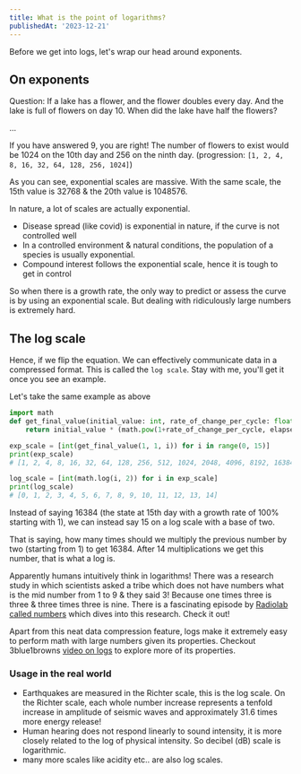 ```yaml
---
title: What is the point of logarithms?
publishedAt: '2023-12-21'
---
```


Before we get into logs, let's wrap our head around exponents.

## On exponents


Question: If a lake has a flower, and the flower doubles every day. And the lake is full of flowers on day 10. When did the lake have half the flowers?

...

If you have answered 9, you are right! The number of flowers to exist would be 1024 on the 10th day and 256 on the ninth day. (progression: `[1, 2, 4, 8, 16, 32, 64, 128, 256, 1024]`)

As you can see, exponential scales are massive. With the same scale, the 15th value is 32768 & the 20th value is 1048576.

In nature, a lot of scales are actually exponential.

- Disease spread (like covid) is exponential in nature, if the curve is not controlled well
- In a controlled environment & natural conditions, the population of a species is usually exponential.
- Compound interest follows the exponential scale, hence it is tough to get in control

So when there is a growth rate, the only way to predict or assess the curve is by using an exponential scale. But dealing with ridiculously large numbers is extremely hard.

## The log scale

Hence, if we flip the equation. We can effectively communicate data in a compressed format. This is called the `log scale`. Stay with me, you'll get it once you see an example.

Let's take the same example as above

```python
import math
def get_final_value(initial_value: int, rate_of_change_per_cycle: float, elapsed_cycles: int):
    return initial_value * (math.pow(1+rate_of_change_per_cycle, elapsed_cycles))

exp_scale = [int(get_final_value(1, 1, i)) for i in range(0, 15)]
print(exp_scale)
# [1, 2, 4, 8, 16, 32, 64, 128, 256, 512, 1024, 2048, 4096, 8192, 16384]

log_scale = [int(math.log(i, 2)) for i in exp_scale]
print(log_scale)
# [0, 1, 2, 3, 4, 5, 6, 7, 8, 9, 10, 11, 12, 13, 14]
```

Instead of saying 16384 (the state at 15th day with a growth rate of 100% starting with 1), we can instead say 15 on a log scale with a base of two.

That is saying, how many times should we multiply the previous number by two (starting from 1) to get 16384. After 14 multiplications we get this number, that is what a log is.

Apparently humans intuitively think in logarithms! There was a research study in which scientists asked a tribe which does not have numbers what is the mid number from 1 to 9 & they said 3! Because one times three is three & three times three is nine. There is a fascinating episode by [Radiolab called numbers](https://radiolab.org/podcast/91697-numbers) which dives into this research. Check it out!

Apart from this neat data compression feature, logs make it extremely easy to perform math with large numbers given its properties. Checkout 3blue1browns [video on logs](https://www.youtube.com/live/cEvgcoyZvB4) to explore more of its properties.

### Usage in the real world

- Earthquakes are measured in the Richter scale, this is the log scale. On the Richter scale, each whole number increase represents a tenfold increase in amplitude of seismic waves and approximately 31.6 times more energy release!
- Human hearing does not respond linearly to sound intensity, it is more closely related to the log of physical intensity. So decibel (dB) scale is logarithmic.
- many more scales like acidity etc.. are also log scales.

